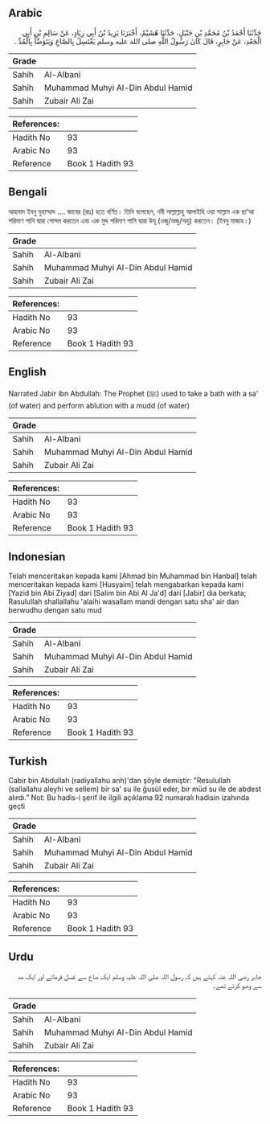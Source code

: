 ## Arabic


<div dir="rtl" lang="ar" style={{fontSize:'larger',backgroundColor:'#f8f9fa',padding:20}}>
حَدَّثَنَا أَحْمَدُ بْنُ مُحَمَّدِ بْنِ حَنْبَلٍ، حَدَّثَنَا هُشَيْمٌ، أَخْبَرَنَا يَزِيدُ بْنُ أَبِي زِيَادٍ، عَنْ سَالِمِ بْنِ أَبِي الْجَعْدِ، عَنْ جَابِرٍ، قَالَ كَانَ رَسُولُ اللَّهِ صلى الله عليه وسلم يَغْتَسِلُ بِالصَّاعِ وَيَتَوَضَّأُ بِالْمُدِّ ‏.‏
</div>
<div style={{backgroundColor:'#f8f9fa',padding:20, marginBottom: 10}}><table> <thead> <tr> <th>Grade</th> <th></th> </tr> </thead> <tbody> <tr><td>Sahih</td><td>Al-Albani</td></tr><tr><td>Sahih</td><td>Muhammad Muhyi Al-Din Abdul Hamid</td></tr><tr><td>Sahih</td><td>Zubair Ali Zai</td></tr></tbody></table><table> <thead> <tr> <th>References:</th> <th></th> </tr> </thead> <tbody><tr><td>Hadith No</td><td>93</td></tr><tr><td>Arabic No</td><td>93</td></tr><tr><td>Reference</td><td>Book 1 Hadith 93</td></tr></tbody></table></div>

## Bengali


<div dir="ltr" lang="bn" style={{fontSize:'larger',backgroundColor:'#f8f9fa',padding:20}}>
আহমাদ ইবনু মুহাম্মাদ .... জাবের (রাঃ) হতে বর্ণিত। তিনি বলেছেন, নবী সাল্লাল্লাহু আলাইহি ওয়া সাল্লাম এক ছা’আ পরিমাণ পানি দ্বারা গোসল করতেন এবং এক মুদ্দ পরিমাণ পানি দ্বারা উযূ (ওজু/অজু/অযু) করতেন। (ইবনু মাজাহ।)
</div>
<div style={{backgroundColor:'#f8f9fa',padding:20, marginBottom: 10}}><table> <thead> <tr> <th>Grade</th> <th></th> </tr> </thead> <tbody> <tr><td>Sahih</td><td>Al-Albani</td></tr><tr><td>Sahih</td><td>Muhammad Muhyi Al-Din Abdul Hamid</td></tr><tr><td>Sahih</td><td>Zubair Ali Zai</td></tr></tbody></table><table> <thead> <tr> <th>References:</th> <th></th> </tr> </thead> <tbody><tr><td>Hadith No</td><td>93</td></tr><tr><td>Arabic No</td><td>93</td></tr><tr><td>Reference</td><td>Book 1 Hadith 93</td></tr></tbody></table></div>

## English


<div dir="ltr" lang="en" style={{fontSize:'larger',backgroundColor:'#f8f9fa',padding:20}}>
Narrated Jabir ibn Abdullah: The Prophet (ﷺ) used to take a bath with a sa' (of water) and perform ablution with a mudd (of water)
</div>
<div style={{backgroundColor:'#f8f9fa',padding:20, marginBottom: 10}}><table> <thead> <tr> <th>Grade</th> <th></th> </tr> </thead> <tbody> <tr><td>Sahih</td><td>Al-Albani</td></tr><tr><td>Sahih</td><td>Muhammad Muhyi Al-Din Abdul Hamid</td></tr><tr><td>Sahih</td><td>Zubair Ali Zai</td></tr></tbody></table><table> <thead> <tr> <th>References:</th> <th></th> </tr> </thead> <tbody><tr><td>Hadith No</td><td>93</td></tr><tr><td>Arabic No</td><td>93</td></tr><tr><td>Reference</td><td>Book 1 Hadith 93</td></tr></tbody></table></div>

## Indonesian


<div dir="ltr" lang="id" style={{fontSize:'larger',backgroundColor:'#f8f9fa',padding:20}}>
Telah menceritakan kepada kami [Ahmad bin Muhammad bin Hanbal] telah menceritakan kepada kami [Husyaim] telah mengabarkan kepada kami [Yazid bin Abi Ziyad] dari [Salim bin Abi Al Ja'd] dari [Jabir] dia berkata; Rasulullah shallallahu 'alaihi wasallam mandi dengan satu sha' air dan berwudhu dengan satu mud
</div>
<div style={{backgroundColor:'#f8f9fa',padding:20, marginBottom: 10}}><table> <thead> <tr> <th>Grade</th> <th></th> </tr> </thead> <tbody> <tr><td>Sahih</td><td>Al-Albani</td></tr><tr><td>Sahih</td><td>Muhammad Muhyi Al-Din Abdul Hamid</td></tr><tr><td>Sahih</td><td>Zubair Ali Zai</td></tr></tbody></table><table> <thead> <tr> <th>References:</th> <th></th> </tr> </thead> <tbody><tr><td>Hadith No</td><td>93</td></tr><tr><td>Arabic No</td><td>93</td></tr><tr><td>Reference</td><td>Book 1 Hadith 93</td></tr></tbody></table></div>

## Turkish


<div dir="ltr" lang="tr" style={{fontSize:'larger',backgroundColor:'#f8f9fa',padding:20}}>
Cabir bin Abdullah (radiyallahu anh)'dan şöyle demiştir: "Resulullah (sallallahu aleyhi ve sellem) bir sa' su ile ğusül eder, bir müd su ile de abdest alırdı.” Not: Bu hadis-i şerif ile ilgili açıklama 92 numaralı hadisin izahında geçti
</div>
<div style={{backgroundColor:'#f8f9fa',padding:20, marginBottom: 10}}><table> <thead> <tr> <th>Grade</th> <th></th> </tr> </thead> <tbody> <tr><td>Sahih</td><td>Al-Albani</td></tr><tr><td>Sahih</td><td>Muhammad Muhyi Al-Din Abdul Hamid</td></tr><tr><td>Sahih</td><td>Zubair Ali Zai</td></tr></tbody></table><table> <thead> <tr> <th>References:</th> <th></th> </tr> </thead> <tbody><tr><td>Hadith No</td><td>93</td></tr><tr><td>Arabic No</td><td>93</td></tr><tr><td>Reference</td><td>Book 1 Hadith 93</td></tr></tbody></table></div>

## Urdu


<div dir="rtl" lang="ur" style={{fontSize:'larger',backgroundColor:'#f8f9fa',padding:20}}>
جابر رضی اللہ عنہ کہتے ہیں کہ رسول اللہ صلی اللہ علیہ وسلم ایک صاع سے غسل فرماتے اور ایک مد سے وضو کرتے تھے۔
</div>
<div style={{backgroundColor:'#f8f9fa',padding:20, marginBottom: 10}}><table> <thead> <tr> <th>Grade</th> <th></th> </tr> </thead> <tbody> <tr><td>Sahih</td><td>Al-Albani</td></tr><tr><td>Sahih</td><td>Muhammad Muhyi Al-Din Abdul Hamid</td></tr><tr><td>Sahih</td><td>Zubair Ali Zai</td></tr></tbody></table><table> <thead> <tr> <th>References:</th> <th></th> </tr> </thead> <tbody><tr><td>Hadith No</td><td>93</td></tr><tr><td>Arabic No</td><td>93</td></tr><tr><td>Reference</td><td>Book 1 Hadith 93</td></tr></tbody></table></div>